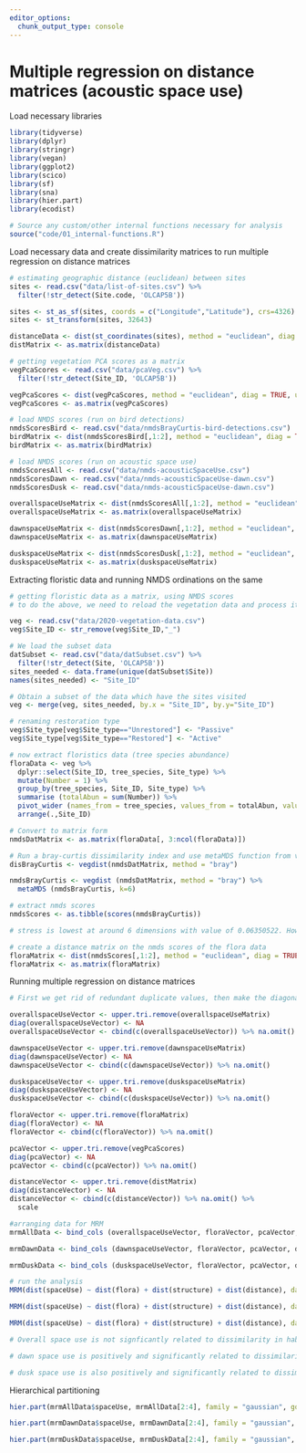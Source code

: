 ```yaml
---
editor_options: 
  chunk_output_type: console
---
```


# Multiple regression on distance matrices (acoustic space use)


Load necessary libraries
```r
library(tidyverse)
library(dplyr)
library(stringr)
library(vegan)
library(ggplot2)
library(scico)
library(sf)
library(sna)
library(hier.part)
library(ecodist)

# Source any custom/other internal functions necessary for analysis
source("code/01_internal-functions.R")
```


Load necessary data and create dissimilarity matrices to run multiple regression on distance matrices
```r
# estimating geographic distance (euclidean) between sites
sites <- read.csv("data/list-of-sites.csv") %>%
  filter(!str_detect(Site.code, 'OLCAP5B'))

sites <- st_as_sf(sites, coords = c("Longitude","Latitude"), crs=4326)
sites <- st_transform(sites, 32643)

distanceData <- dist(st_coordinates(sites), method = "euclidean", diag = TRUE, upper = TRUE, p = 2)
distMatrix <- as.matrix(distanceData)

# getting vegetation PCA scores as a matrix
vegPcaScores <- read.csv("data/pcaVeg.csv") %>%
  filter(!str_detect(Site_ID, 'OLCAP5B'))

vegPcaScores <- dist(vegPcaScores, method = "euclidean", diag = TRUE, upper = TRUE, p = 2)
vegPcaScores <- as.matrix(vegPcaScores)

# load NMDS scores (run on bird detections)
nmdsScoresBird <- read.csv("data/nmdsBrayCurtis-bird-detections.csv")
birdMatrix <- dist(nmdsScoresBird[,1:2], method = "euclidean", diag = TRUE, upper = TRUE, p = 2)
birdMatrix <- as.matrix(birdMatrix)

# load NMDS scores (run on acoustic space use)
nmdsScoresAll <- read.csv("data/nmds-acousticSpaceUse.csv")
nmdsScoresDawn <- read.csv("data/nmds-acousticSpaceUse-dawn.csv") 
nmdsScoresDusk <- read.csv("data/nmds-acousticSpaceUse-dawn.csv")  

overallspaceUseMatrix <- dist(nmdsScoresAll[,1:2], method = "euclidean", diag = TRUE, upper = TRUE, p = 2)
overallspaceUseMatrix <- as.matrix(overallspaceUseMatrix)

dawnspaceUseMatrix <- dist(nmdsScoresDawn[,1:2], method = "euclidean", diag = TRUE, upper = TRUE, p = 2)
dawnspaceUseMatrix <- as.matrix(dawnspaceUseMatrix)

duskspaceUseMatrix <- dist(nmdsScoresDusk[,1:2], method = "euclidean", diag = TRUE, upper = TRUE, p = 2)
duskspaceUseMatrix <- as.matrix(duskspaceUseMatrix)
```


Extracting floristic data and running NMDS ordinations on the same
```r
# getting floristic data as a matrix, using NMDS scores
# to do the above, we need to reload the vegetation data and process it

veg <- read.csv("data/2020-vegetation-data.csv")
veg$Site_ID <- str_remove(veg$Site_ID,"_")

# We load the subset data
datSubset <- read.csv("data/datSubset.csv") %>%
  filter(!str_detect(Site, 'OLCAP5B'))
sites_needed <- data.frame(unique(datSubset$Site))
names(sites_needed) <- "Site_ID"

# Obtain a subset of the data which have the sites visited 
veg <- merge(veg, sites_needed, by.x = "Site_ID", by.y="Site_ID")

# renaming restoration type
veg$Site_type[veg$Site_type=="Unrestored"] <- "Passive"
veg$Site_type[veg$Site_type=="Restored"] <- "Active"

# now extract floristics data (tree species abundance)
floraData <- veg %>% 
  dplyr::select(Site_ID, tree_species, Site_type) %>% 
  mutate(Number = 1) %>%
  group_by(tree_species, Site_ID, Site_type) %>% 
  summarise (totalAbun = sum(Number)) %>% 
  pivot_wider (names_from = tree_species, values_from = totalAbun, values_fill = list(totalAbun=0)) %>%
  arrange(.,Site_ID)

# Convert to matrix form
nmdsDatMatrix <- as.matrix(floraData[, 3:ncol(floraData)])

# Run a bray-curtis dissimilarity index and use metaMDS function from vegan to run ordinations
disBrayCurtis <- vegdist(nmdsDatMatrix, method = "bray")

nmdsBrayCurtis <- vegdist (nmdsDatMatrix, method = "bray") %>% 
  metaMDS (nmdsBrayCurtis, k=6)

# extract nmds scores
nmdsScores <- as.tibble(scores(nmdsBrayCurtis))

# stress is lowest at around 6 dimensions with value of 0.06350522. However, if stress is high, we should reposition the points in 2 dimensions in the direction of decreasing stress, and repeat until stress is below some threshold.**A good rule of thumb: stress < 0.05 provides an excellent representation in reduced dimensions, < 0.1 is great, < 0.2 is good/ok, and stress < 0.3 provides a poor representation.** To reiterate: high stress is bad, low stress is good!

# create a distance matrix on the nmds scores of the flora data
floraMatrix <- dist(nmdsScores[,1:2], method = "euclidean", diag = TRUE, upper = TRUE, p = 2)
floraMatrix <- as.matrix(floraMatrix)
```


Running multiple regression on distance matrices
```r
# First we get rid of redundant duplicate values, then make the diagonal zeros NA, unfold each matrix into a vector, and then omit rows with 0 in them

overallspaceUseVector <- upper.tri.remove(overallspaceUseMatrix)
diag(overallspaceUseVector) <- NA
overallspaceUseVector <- cbind(c(overallspaceUseVector)) %>% na.omit()

dawnspaceUseVector <- upper.tri.remove(dawnspaceUseMatrix)
diag(dawnspaceUseVector) <- NA
dawnspaceUseVector <- cbind(c(dawnspaceUseVector)) %>% na.omit()

duskspaceUseVector <- upper.tri.remove(duskspaceUseMatrix)
diag(duskspaceUseVector) <- NA
duskspaceUseVector <- cbind(c(duskspaceUseVector)) %>% na.omit()

floraVector <- upper.tri.remove(floraMatrix)
diag(floraVector) <- NA
floraVector <- cbind(c(floraVector)) %>% na.omit()

pcaVector <- upper.tri.remove(vegPcaScores)
diag(pcaVector) <- NA
pcaVector <- cbind(c(pcaVector)) %>% na.omit() 

distanceVector <- upper.tri.remove(distMatrix)
diag(distanceVector) <- NA
distanceVector <- cbind(c(distanceVector)) %>% na.omit() %>%
  scale

#arranging data for MRM
mrmAllData <- bind_cols (overallspaceUseVector, floraVector, pcaVector, distanceVector) %>% rename (spaceUse = ...1, flora = ...2, structure = ...3, distance = ...4)

mrmDawnData <- bind_cols (dawnspaceUseVector, floraVector, pcaVector, distanceVector) %>% rename (spaceUse = ...1, flora = ...2, structure = ...3, distance = ...4)

mrmDuskData <- bind_cols (duskspaceUseVector, floraVector, pcaVector, distanceVector) %>% rename (spaceUse = ...1, flora = ...2, structure = ...3, distance = ...4)

# run the analysis
MRM(dist(spaceUse) ~ dist(flora) + dist(structure) + dist(distance), data = mrmAllData, method = "linear", nperm = 1000)

MRM(dist(spaceUse) ~ dist(flora) + dist(structure) + dist(distance), data = mrmDawnData, method = "linear", nperm = 1000)

MRM(dist(spaceUse) ~ dist(flora) + dist(structure) + dist(distance), data = mrmDuskData, method = "linear", nperm = 1000)

# Overall space use is not signficantly related to dissimilarity in habitat structure, geographic distance and floristics

# dawn space use is positively and significantly related to dissimilarity in habitat structure (Please note that the overall R2 values are very low)

# dusk space use is also positively and significantly related to dissimilarity in habitat structure(Please note that the overall R2 values are very low)
```


Hierarchical partitioning

```r
hier.part(mrmAllData$spaceUse, mrmAllData[2:4], family = "gaussian", gof = "Rsqu", barplot = TRUE)

hier.part(mrmDawnData$spaceUse, mrmDawnData[2:4], family = "gaussian", gof = "Rsqu", barplot = TRUE)

hier.part(mrmDuskData$spaceUse, mrmDuskData[2:4], family = "gaussian", gof = "Rsqu", barplot = TRUE)
```

